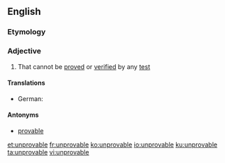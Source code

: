 ==English==

===Etymology===
{{prefix|un|provable|lang=en}}

===Adjective===
{{en-adj}}

# That cannot be [[proved]] or [[verified]] by any [[test]]

====Translations====
{{trans-top|that cannot be proved or verified}}
* German: {{t+|de|unbeweisbar}}
{{trans-mid}}
{{trans-bottom}}

====Antonyms====
* [[provable]]

[[et:unprovable]]
[[fr:unprovable]]
[[ko:unprovable]]
[[io:unprovable]]
[[ku:unprovable]]
[[ta:unprovable]]
[[vi:unprovable]]